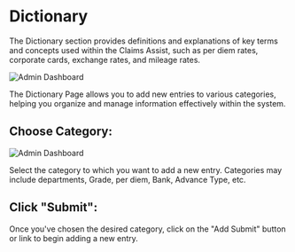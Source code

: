 # Dictionary

The Dictionary section provides definitions and explanations of key terms and concepts 
used within the Claims Assist, such as per diem rates, corporate cards, exchange rates, 
and mileage rates.

![Admin Dashboard](../image/Directory.png)

The Dictionary Page allows you to add new entries to various categories, helping you organize and manage information effectively within the system.

## Choose Category:

![Admin Dashboard](../image/AddDirectory.png)


Select the category to which you want to add a new entry. Categories may include departments, Grade, per diem, Bank, Advance Type, etc.

## Click "Submit":

Once you've chosen the desired category, click on the "Add Submit" button or link to begin adding a new entry.
